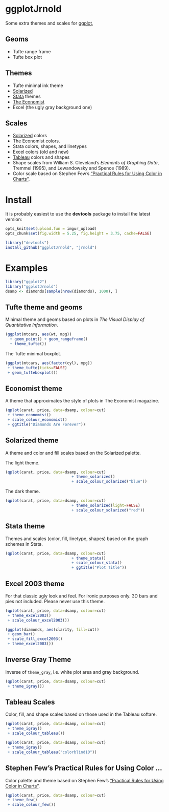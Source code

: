 # ggplotJrnold

Some extra themes and scales for [ggplot](http://had.co.nz/ggplot2/),

## Geoms

- Tufte range frame
- Tufte box plot

## Themes 

- Tufte minimal ink theme
- [Solarized](http://ethanschoonover.com/solarized)
- [Stata](http://stata.com/) themes 
- [The Economist](http://www.economist.com/)
- Excel (the ugly gray background one)

## Scales

- [Solarized](http://ethanschoonover.com/solarized) colors
- The Economist colors.
- Stata colors, shapes, and linetypes
- Excel colors (old and new)
- [Tableau](http://www.tableausoftware.com/) colors and shapes
- Shape scales from William S. Cleveland's *Elements of Graphing Data*,
  Tremmel (1995), and Lewandowsky and Spence (1989).
- Color scale based on Stephen Few's ["Practical Rules for Using Color in Charts"](http://www.perceptualedge.com/articles/visual_business_intelligence/rules_for_using_color.pdf).

# Install 

It is probably easiest to use the **devtools** package to install the latest version:

```r
opts_knit$set(upload.fun = imgur_upload)
opts_chunk$set(fig.width = 5.25, fig.height = 3.75, cache=FALSE)
```

```r
library("devtools")
install_github("ggplotJrnold", "jrnold")
```

# Examples

```r
library("ggplot2")
library("ggplotJrnold")
dsamp <- diamonds[sample(nrow(diamonds), 1000), ]
```

## Tufte theme and geoms

Minimal theme and geoms based on plots in *The Visual Display of
Quantitative Information*.

```r
(ggplot(mtcars, aes(wt, mpg))
  + geom_point() + geom_rangeframe()
  + theme_tufte())
```

The Tufte minimal boxplot.

```r
(ggplot(mtcars, aes(factor(cyl), mpg)) 
 + theme_tufte(ticks=FALSE)
 + geom_tufteboxplot())
```

## Economist theme

A theme that approximates the style of plots in The Economist
magazine.

```r
(qplot(carat, price, data=dsamp, colour=cut)
 + theme_economist()
 + scale_colour_economist()
 + ggtitle("Diamonds Are Forever"))
```

## Solarized theme

A theme and color and fill scales based on the Solarized palette.

The light theme.

```r
(qplot(carat, price, data=dsamp, colour=cut)
                             + theme_solarized()
                             + scale_colour_solarized("blue"))
```

The dark theme.

```r
(qplot(carat, price, data=dsamp, colour=cut)
                             + theme_solarized(light=FALSE)
                             + scale_colour_solarized("red"))
```

## Stata theme 

Themes and scales (color, fill, linetype, shapes) based on the graph
schemes in Stata.

```r
(qplot(carat, price, data=dsamp, colour=cut)
                             + theme_stata() 
                             + scale_colour_stata()
                             + ggtitle("Plot Title"))
```

## Excel 2003 theme

For that classic ugly look and feel. For ironic purposes only. 3D bars
and pies not included. Please never use this theme.

```r
(qplot(carat, price, data=dsamp, colour=cut)
 + theme_excel2003() 
 + scale_colour_excel2003())

```

```r
(ggplot(diamonds, aes(clarity, fill=cut)) 
 + geom_bar()
 + scale_fill_excel2003()
 + theme_excel2003())
```

## Inverse Gray Theme

Inverse of `theme_gray`, i.e. white plot area and gray background.

```r
(qplot(carat, price, data=dsamp, colour=cut)
 + theme_igray())
```


## Tableau Scales

Color, fill, and shape scales based on those used in the Tableau softare.

```r
(qplot(carat, price, data=dsamp, colour=cut)
 + theme_igray()
 + scale_colour_tableau())
```

```r
(qplot(carat, price, data=dsamp, colour=cut)
 + theme_igray()
 + scale_colour_tableau("colorblind10"))
```

## Stephen Few's Practical Rules for Using Color ...

Color palette and theme based on Stephen Few's ["Practical Rules for Using Color in Charts"](http://www.perceptualedge.com/articles/visual_business_intelligence/rules_for_using_color.pdf).

```r
(qplot(carat, price, data=dsamp, colour=cut)
 + theme_few()
 + scale_colour_few())
```


